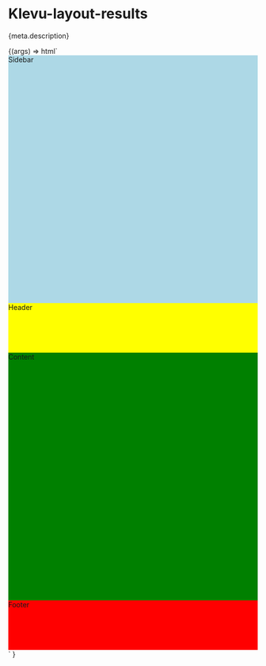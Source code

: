 
<Meta title="Layout/Results" component="klevu-layout-results" argTypes={meta.argTypes} parameters={meta.parameters} />

# Klevu-layout-results

<Description>{meta.description}</Description>

<Canvas>
  <Story
    name="Results"
    args={{
      hello: "world",
    }}
  >
    {(args) =>
      html`<klevu-layout-results>
        <div slot="sidebar" style="background: lightblue; height: 500px;">Sidebar</div>
        <div slot="header" style="background: yellow; height: 100px; width: 100%;">Header</div>
        <div slot="content" style="background: green; height: 500px;">Content</div>
        <div slot="footer" style="background: red; height: 100px;">Footer</div>
      </klevu-layout-results>`
    }
  </Story>
</Canvas>

<ArgsTable story="Results" />
